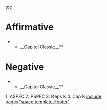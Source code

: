 [[toc]]
=Affirmative= 

**__Capitol Classic__**


=Negative= 

**__Capitol Classic__**

1. ASPEC
2. PSPEC
3. Reps K
4. Cap K
[[include page="space.template.Footer"]]